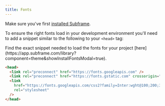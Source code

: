 ```yaml
---
title: Fonts
---
```


Make sure you've first [installed Subframe](/articles/get-started/installation).

To ensure the right fonts load in your development environment you'll need to add a snippet similar to the following to your `<head>` tag:

<Note>
  Find the exact snippet needed to load the fonts for your project
  [here](https://app.subframe.com/library?component=theme&showInstallFontsModal=true).
</Note>

```html index.html {2-4}
<head>
  <link rel="preconnect" href="https://fonts.googleapis.com" />
  <link rel="preconnect" href="https://fonts.gstatic.com" crossorigin="anonymous" />
  <link
    href="https://fonts.googleapis.com/css2?family=Inter:wght@100;200;300;400;500;600;700;800;900&display=swap"
    rel="stylesheet"
  />
</head>
```
